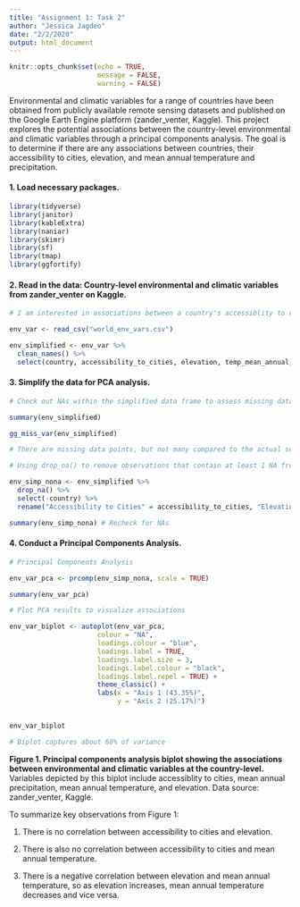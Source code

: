```yaml
---
title: "Assignment 1: Task 2"
author: "Jessica Jagdeo"
date: "2/2/2020"
output: html_document
---
```


```r
knitr::opts_chunk$set(echo = TRUE,
                      message = FALSE,
                      warning = FALSE)
```

Environmental and climatic variables for a range of countries have been obtained from publicly available remote sensing datasets and published on the Google Earth Engine platform (zander_venter, Kaggle). This project explores the potential associations between the country-level environmental and climatic variables through a principal components analysis. The goal is to determine if there are any associations between countries, their accessibility to cities, elevation, and mean annual temperature and precipitation. 

#### 1. Load necessary packages.
```r

library(tidyverse)
library(janitor)
library(kableExtra)
library(naniar)
library(skimr)
library(sf)
library(tmap)
library(ggfortify)

```

#### 2. Read in the data: Country-level environmental and climatic variables from zander_venter on Kaggle.
```r

# I am interested in associations between a country's accessiblity to cities, elevation, average annual rainfall, and average annual temperature, so I will simplify the raw data set to contain only these variables

env_var <- read_csv("world_env_vars.csv") 

env_simplified <- env_var %>% 
  clean_names() %>% 
  select(country, accessibility_to_cities, elevation, temp_mean_annual, rain_mean_annual)

```

#### 3. Simplify the data for PCA analysis.
```r

# Check out NAs within the simplified data frame to assess missing data points

summary(env_simplified)

gg_miss_var(env_simplified)

# There are missing data points, but not many compared to the actual scope of the data (10 out of 243 observations), so I will retain only complete observations

```

```r

# Using drop_na() to remove observations that contain at least 1 NA from simplified data set

env_simp_nona <- env_simplified %>%
  drop_na() %>% 
  select(-country) %>% 
  rename("Accessibility to Cities" = accessibility_to_cities, "Elevation" = elevation, "Mean Annual Temperature" = temp_mean_annual, "Mean Annual Precipitation" = rain_mean_annual)

summary(env_simp_nona) # Recheck for NAs

```

#### 4. Conduct a Principal Components Analysis.
```r

# Principal Components Analysis

env_var_pca <- prcomp(env_simp_nona, scale = TRUE)

summary(env_var_pca)

# Plot PCA results to visualize associations

env_var_biplot <- autoplot(env_var_pca, 
                      colour = "NA",
                      loadings.colour = "blue",
                      loadings.label = TRUE,
                      loadings.label.size = 3,
                      loadings.label.colour = "black",
                      loadings.label.repel = TRUE) +
                      theme_classic() + 
                      labs(x = "Axis 1 (43.35%)",
                           y = "Axis 2 (25.17%)")
  

env_var_biplot

# Biplot captures about 68% of variance

```

**Figure 1. Principal components analysis biplot showing the associations between environmental and climatic variables at the country-level.** Variables depicted by this biplot include accessiblity to cities, mean annual precipitation, mean annual temperature, and elevation. Data source: zander_venter, Kaggle.

To summarize key observations from Figure 1:

1) There is no correlation between accessibility to cities and elevation. 

2) There is also no correlation between accessibility to cities and mean annual temperature. 

3) There is a negative correlation between elevation and mean annual temperature, so as elevation increases, mean annual temperature decreases and vice versa. 